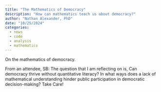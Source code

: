 ```yaml
---
title: "The Mathematics of Democracy"
description: "How can mathematics teach us about democracy?"
author: "Nathan Alexander, PhD"
date: "10/25/2024"
categories:
  - news
  - code
  - analysis
  - mathematics
---
```


On the mathematics of democracy.


From an attendee, SB: The question that I am reflecting on is, Can democracy thrive without quantitative literacy? In what ways does a lack of mathematical understanding hinder public participation in democratic decision-making?   Take Care!